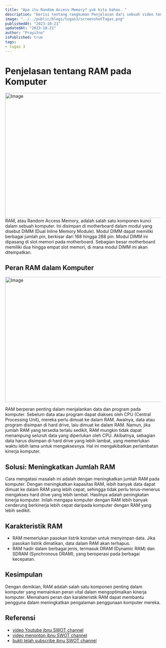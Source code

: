 ```yaml
---
title: "Apa itu Random Access Memory? yuk kita bahas. "
description: "berisi tentang rangkuman Penjelasan dari sebuah video tentang RAM"
image: "../../public/blogs/tugas3/screenshotTugas.png"
publishedAt: "2023-10-21"
updatedAt: "2023-10-21"
author: "Prayitno"
isPublished: true
tags:
- tugas 3
---
```


# Penjelasan tentang RAM pada Komputer

<Image
  src="/blogs/tugas3/screenshotTugas.png"
  width="718"
  height="404"
  alt="Image"
  sizes="100vw"
/>
RAM, atau Random Access Memory, adalah salah satu komponen kunci dalam sebuah komputer. Ini disimpan di motherboard dalam modul yang disebut DIMM (Dual Inline Memory Module). Modul DIMM dapat memiliki berbagai jumlah pin, berkisar dari 168 hingga 288 pin. Modul DIMM ini dipasang di slot memori pada motherboard. Sebagian besar motherboard memiliki dua hingga empat slot memori, di mana modul DIMM ini akan ditempatkan.

## Peran RAM dalam Komputer

<Image
  src="/blogs/tugas3/ram.jpg"
  width="718"
  height="404"
  alt="Image"
  sizes="100vw"
/>

RAM berperan penting dalam menjalankan data dan program pada komputer. Sebelum data atau program dapat diakses oleh CPU (Central Processing Unit), mereka perlu dimuat ke dalam RAM. Awalnya, data atau program disimpan di hard drive, lalu dimuat ke dalam RAM. Namun, jika jumlah RAM yang tersedia terlalu sedikit, RAM mungkin tidak dapat menampung seluruh data yang diperlukan oleh CPU. Akibatnya, sebagian data harus disimpan di hard drive yang lebih lambat, yang memerlukan waktu lebih lama untuk mengaksesnya. Hal ini mengakibatkan perlambatan kinerja komputer.

## Solusi: Meningkatkan Jumlah RAM

Cara mengatasi masalah ini adalah dengan meningkatkan jumlah RAM pada komputer. Dengan meningkatkan kapasitas RAM, lebih banyak data dapat dimuat ke dalam RAM yang lebih cepat, sehingga tidak perlu terus-menerus mengakses hard drive yang lebih lambat. Hasilnya adalah peningkatan kinerja komputer. Inilah mengapa komputer dengan RAM lebih banyak cenderung berkinerja lebih cepat daripada komputer dengan RAM yang lebih sedikit.

## Karakteristik RAM

- RAM memerlukan pasokan listrik konstan untuk menyimpan data. Jika pasokan listrik dimatikan, data dalam RAM akan terhapus.
- RAM hadir dalam berbagai jenis, termasuk DRAM (Dynamic RAM) dan SDRAM (Synchronous DRAM), yang beroperasi pada berbagai kecepatan.

## Kesimpulan
Dengan demikian, RAM adalah salah satu komponen penting dalam komputer yang memainkan peran vital dalam mengoptimalkan kinerja komputer. Memahami peran dan karakteristik RAM dapat membantu pengguna dalam meningkatkan pengalaman penggunaan komputer mereka.

## Referensi 

- [video Youtube ibnu SWOT channel](https://www.youtube.com/watch?v=D-AdqniwiKg) 
- [video menonton ibnu SWOT channel](https://drive.google.com/file/d/1XQR3o82l_4hIVijGQywgp-pnVr7fIrP3/view?usp=sharing)
- [bukti telah subscribe ibnu SWOT channel](https://drive.google.com/file/d/10NVcCGmD2KWEB7nh3pdWJvtzxKTqESQ2/view?usp=sharing)
